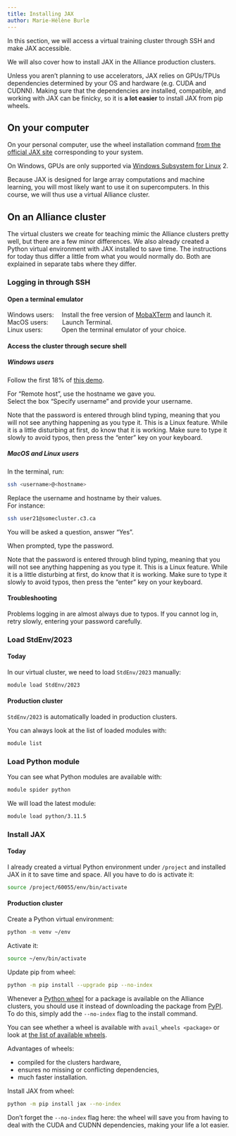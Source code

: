 ```yaml
---
title: Installing JAX
author: Marie-Hélène Burle
---
```


:::{.def}

In this section, we will access a virtual training cluster through SSH and make JAX accessible.

We will also cover how to install JAX in the Alliance production clusters.

:::

Unless you aren't planning to use accelerators, JAX relies on GPUs/TPUs dependencies determined by your OS and hardware (e.g. CUDA and CUDNN). Making sure that the dependencies are installed, compatible, and working with JAX can be finicky, so it is **a lot easier** to install JAX from pip wheels.

## On your computer

On your personal computer, use the wheel installation command [from the official JAX site](https://jax.readthedocs.io/en/latest/installation.html) corresponding to your system.

:::{.note}

On Windows, GPUs are only supported via [Windows Subsystem for Linux](https://en.wikipedia.org/wiki/Windows_Subsystem_for_Linux) 2.

:::

Because JAX is designed for large array computations and machine learning, you will most likely want to use it on supercomputers. In this course, we will thus use a virtual Alliance cluster.

## On an Alliance cluster

:::{.note}

The virtual clusters we create for teaching mimic the Alliance clusters pretty well, but there are a few minor differences. We also already created a Python virtual environment with JAX installed to save time. The instructions for today thus differ a little from what you would normally do. Both are explained in separate tabs where they differ.

:::

### Logging in through SSH

#### Open a terminal emulator

Windows users: &emsp;Install the free version of [MobaXTerm](https://mobaxterm.mobatek.net/download.html) and launch it. \
MacOS users: &emsp;&emsp;Launch Terminal. \
Linux users: &emsp;&emsp;&ensp;&nbsp;Open the terminal emulator of your choice.

#### Access the cluster through secure shell

##### Windows users

Follow the first 18% of [this demo](https://mobaxterm.mobatek.net/demo.html).

For "Remote host", use the hostname we gave you. \
Select the box "Specify username" and provide your username.

:::{.note}

Note that the password is entered through blind typing, meaning that you will not see anything happening as you type it. This is a Linux feature. While it is a little disturbing at first, do know that it is working. Make sure to type it slowly to avoid typos, then press the "enter" key on your keyboard.

:::

##### MacOS and Linux users

In the terminal, run:

```.bash
ssh <username>@<hostname>
```

:::{.note}

Replace the username and hostname by their values.<br>
For instance:

```.bash
ssh user21@somecluster.c3.ca
```

:::

You will be asked a question, answer "Yes".

When prompted, type the password.

:::{.note}

Note that the password is entered through blind typing, meaning that you will not see anything happening as you type it. This is a Linux feature. While it is a little disturbing at first, do know that it is working. Make sure to type it slowly to avoid typos, then press the "enter" key on your keyboard.

:::

#### Troubleshooting

Problems logging in are almost always due to typos. If you cannot log in, retry slowly, entering your password carefully.

### Load StdEnv/2023

::: {.panel-tabset}

#### Today

In our virtual cluster, we need to load `StdEnv/2023` manually:

```.bash
module load StdEnv/2023
```

#### Production cluster

`StdEnv/2023` is automatically loaded in production clusters.

:::

You can always look at the list of loaded modules with:

```.bash
module list
```

### Load Python module

You can see what Python modules are available with:

```.bash
module spider python
```

We will load the latest module:

```.bash
module load python/3.11.5
```

### Install JAX

::: {.panel-tabset}

#### Today

I already created a virtual Python environment under `/project` and installed JAX in it to save time and space. All you have to do is activate it:

```.bash
source /project/60055/env/bin/activate
```

#### Production cluster

Create a Python virtual environment:

```.bash
python -m venv ~/env
```

Activate it:

```.bash
source ~/env/bin/activate
```

Update pip from wheel:

```.bash
python -m pip install --upgrade pip --no-index
```

:::{.note}

Whenever a [Python wheel](https://pythonwheels.com/) for a package is available on the Alliance clusters, you should use it instead of downloading the package from [PyPI](https://pypi.org/). To do this, simply add the `--no-index` flag to the install command.

You can see whether a wheel is available with `avail_wheels <package>` or look at [the list of available wheels](https://docs.alliancecan.ca/wiki/Available_Python_wheels).

Advantages of wheels:

- compiled for the clusters hardware,
- ensures no missing or conflicting dependencies,
- much faster installation.

:::

Install JAX from wheel:

```.bash
python -m pip install jax --no-index
```

:::{.note}

Don't forget the `--no-index` flag here: the wheel will save you from having to deal with the CUDA and CUDNN dependencies, making your life a lot easier.

:::

:::
